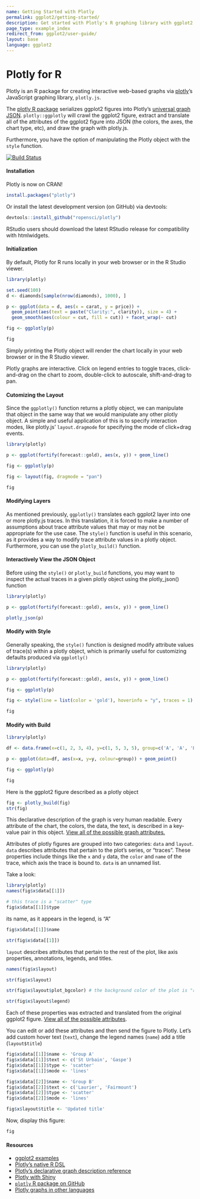 ```yaml
---
name: Getting Started with Plotly
permalink: ggplot2/getting-started/
description: Get started with Plotly's R graphing library with ggplot2 to make interactive, publication-quality graphs online.
page_type: example_index
redirect_from: ggplot2/user-guide/
layout: base
language: ggplot2
---
```

# Plotly for R

Plotly is an R package for creating interactive web-based graphs via [plotly](https://plot.ly/)'s JavaScript graphing library, `plotly.js`.

The [plotly R package](https://github.com/ropensci/plotly) serializes ggplot2 figures into Plotly's <a target="_blank" href="http://help.plot.ly/json-chart-schema/">universal graph JSON</a>. `plotly::ggplotly` will crawl the ggplot2 figure, extract and translate all of the attributes of the ggplot2 figure into JSON (the colors, the axes, the chart type, etc), and draw the graph with plotly.js. 

Furthermore, you have the option of manipulating the Plotly object with the `style` function.

<a href="https://travis-ci.org/ropensci/plotly">
    <img alt="Build Status" style="margin: 0;" src="https://travis-ci.org/ropensci/plotly.png?branch=master">
</a>

#### Installation

Plotly is now on CRAN!


```r
install.packages("plotly")
```

Or install the latest development version (on GitHub) via devtools:


```r
devtools::install_github("ropensci/plotly")
```

RStudio users should download the latest RStudio release for compatibility with htmlwidgets.

#### Initialization

By default, Plotly for R runs locally in your web browser or in the R Studio viewer.


```r
library(plotly)

set.seed(100)
d <- diamonds[sample(nrow(diamonds), 1000), ]

p <- ggplot(data = d, aes(x = carat, y = price)) +
  geom_point(aes(text = paste("Clarity:", clarity)), size = 4) +
  geom_smooth(aes(colour = cut, fill = cut)) + facet_wrap(~ cut)

fig <- ggplotly(p)

fig
```

Simply printing the Plotly object will render the chart locally in your web browser or in the R Studio viewer.

Plotly graphs are interactive. Click on legend entries to toggle traces, click-and-drag on the chart to zoom, double-click to autoscale, shift-and-drag to pan.

#### Cutomizing the Layout

Since the `ggplotly()` function returns a plotly object, we can manipulate that object in the same way that we would manipulate any other plotly object. A simple and useful application of this is to specify interaction modes, like plotly.js' `layout.dragmode` for specifying the mode of click+drag events.



```r
library(plotly)

p <- ggplot(fortify(forecast::gold), aes(x, y)) + geom_line()

fig <- ggplotly(p)

fig <- layout(fig, dragmode = "pan")

fig
```

#### Modifying Layers

As mentioned previously, `ggplotly()` translates each ggplot2 layer into one or more plotly.js traces. In this translation, it is forced to make a number of assumptions about trace attribute values that may or may not be appropriate for the use case. The `style()` function is useful in this scenario, as it provides a way to modify trace attribute values in a plotly object. Furthermore, you can use the `plotly_build()` function.

#### Interactively View the JSON Object

Before using the `style()` or `plotly_build` functions, you may want to inspect the actual traces in a given plotly object using the plotly_json() function


```r
library(plotly)

p <- ggplot(fortify(forecast::gold), aes(x, y)) + geom_line()

plotly_json(p)
```


#### Modify with Style

Generally speaking, the `style()` function is designed modify attribute values of trace(s) within a plotly object, which is primarily useful for customizing defaults produced via `ggplotly()`


```r
library(plotly)

p <- ggplot(fortify(forecast::gold), aes(x, y)) + geom_line()

fig <- ggplotly(p)

fig <- style(line = list(color = 'gold'), hoverinfo = "y", traces = 1)

fig
```

#### Modify with Build


```r
library(plotly)

df <- data.frame(x=c(1, 2, 3, 4), y=c(1, 5, 3, 5), group=c('A', 'A', 'B', 'B'))

p <- ggplot(data=df, aes(x=x, y=y, colour=group)) + geom_point()

fig <- ggplotly(p)

fig
```

Here is the ggplot2 figure described as a plotly object


```r
fig <- plotly_build(fig)
str(fig)
```

This declarative description of the graph is very human readable. Every attribute of the chart, the colors, the data, the text, is described in a key-value pair in this object. [View all of the possible graph attributes.](https://plot.ly/r/reference)

Attributes of plotly figures are grouped into two categories: `data` and `layout`. `data` describes attributes that pertain to the plot's series, or "traces". These properties include things like the `x` and `y` data, the `color` and `name` of the trace, which axis the trace is bound to. `data` is an unnamed list.

Take a look:


```r
library(plotly)
names(fig$x$data[[1]])
```

```r

# this trace is a "scatter" type
fig$x$data[[1]]$type
```

its name, as it appears in the legend, is "A"


```r
fig$x$data[[1]]$name
```

```r
str(fig$x$data[[1]])
```

`layout` describes attributes that pertain to the rest of the plot, like axis properties, annotations, legends, and titles.


```r

names(fig$x$layout)
```

```r
str(fig$x$layout)
```

```r
str(fig$x$layout$plot_bgcolor) # the background color of the plot is "rgb(229,229,229)"
```

```r
str(fig$x$layout$legend)
```

Each of these properties was extracted and translated from the original ggplot2 figure. [View all of the possible attributes](https://plot.ly/r/reference).

You can edit or add these attributes and then send the figure to Plotly. Let's add custom hover text (`text`), change the legend names (`name`) add a title (`layout$title`)


```r
fig$x$data[[1]]$name <- 'Group A'
fig$x$data[[1]]$text <- c('St Urbain', 'Gaspe')
fig$x$data[[1]]$type <- 'scatter'
fig$x$data[[1]]$mode <- 'lines'

fig$x$data[[2]]$name <- 'Group B'
fig$x$data[[2]]$text <- c('Laurier', 'Fairmount')
fig$x$data[[2]]$type <- 'scatter'
fig$x$data[[2]]$mode <- 'lines'

fig$x$layout$title <- 'Updated title'
```

Now, display this figure: 


```r
fig
```

#### Resources

- [ggplot2 examples](https://plot.ly/ggplot2)
- [Plotly's native R DSL](https://plot.ly/r)
- [Plotly's declarative graph description reference](https://plot.ly/r/reference)
- [Plotly with Shiny](https://plot.ly/r/shiny-tutorial)
- [`plotly` R package on GitHub](https://github.com/ropensci/plotly)
- [Plotly graphs in other languages](https://plot.ly/api)
